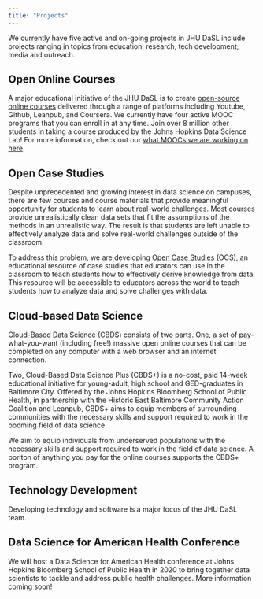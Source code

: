 ```yaml
---
title: "Projects"
---
```


We currently have five active and on-going projects in JHU DaSL 
include projects ranging in topics from education, research, 
tech development, media and outreach. 

## Open Online Courses 

A major educational initiative of the JHU DaSL is to create 
[open-source online courses](courses.html) delivered through a range of platforms 
including Youtube, Github, Leanpub, and Coursera. We currently
have four active MOOC programs that you can enroll in at any time.
Join over 8 million other students in taking a course produced by 
the Johns Hopkins Data Science Lab! For more information, check out 
our [what MOOCs we are working on here](courses.html).

## Open Case Studies

Despite unprecedented and growing interest in data science on
campuses, there are few courses and course materials that 
provide meaningful opportunity for students to learn about 
real-world challenges. Most courses provide unrealistically 
clean data sets that fit the assumptions of the methods in
an unrealistic way. The result is that students are left 
unable to effectively analyze data and solve real-world 
challenges outside of the classroom.

To address this problem, we are developing [Open Case Studies](https://opencasestudies.github.io) (OCS), 
an educational resource of case studies that educators 
can use in the classroom to teach students how to effectively
derive knowledge from data. This resource will be accessible 
to educators across the world to teach students how to 
analyze data and solve challenges with data. 

## Cloud-based Data Science

[Cloud-Based Data Science](https://www.clouddatascience.org) (CBDS) 
consists of two parts. One, a set of pay-what-you-want (including free!)
massive open online courses that can be completed on any computer 
with a web browser and an internet connection.

Two, Cloud-Based Data Science Plus (CBDS+) is a no-cost, paid 
14-week educational initiative for young-adult, high school and
GED-graduates in Baltimore City. Offered by the Johns Hopkins 
Bloomberg School of Public Health, in partnership with the
Historic East Baltimore Community Action Coalition and Leanpub, 
CBDS+ aims to equip members of surrounding communities with the
necessary skills and support required to work in the booming 
field of data science.

We aim to equip individuals from underserved populations with 
the necessary skills and support required to work in the field 
of data science. A poriton of anything you pay for the online
courses supports the CBDS+ program.

## Technology Development 

Developing technology and software is a major focus of the 
JHU DaSL team.

## Data Science for American Health Conference

We will host a Data Science for American Health conference
at Johns Hopkins Bloomberg School of Public Health in 2020 
to bring together data scientists to tackle and address 
public health challenges. More information coming soon! 


